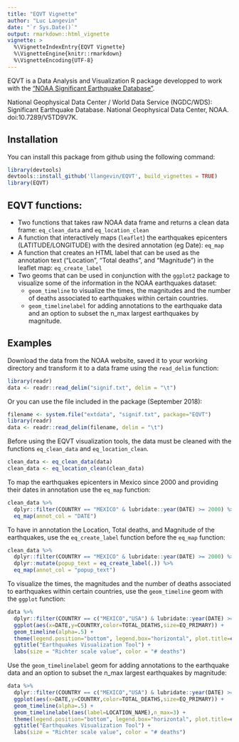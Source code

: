 ```yaml
---
title: "EQVT Vignette"
author: "Luc Langevin"
date: "`r Sys.Date()`"
output: rmarkdown::html_vignette
vignette: >
  %\VignetteIndexEntry{EQVT Vignette}
  %\VignetteEngine{knitr::rmarkdown}
  %\VignetteEncoding{UTF-8}
---
```


EQVT is a Data Analysis and Visualization R package developped to work with the ["NOAA Significant Earthquake Database"](https://www.ngdc.noaa.gov/nndc/struts/form?t=101650&s=1&d=1).

National Geophysical Data Center / World Data Service (NGDC/WDS): Significant Earthquake Database. National Geophysical Data Center, NOAA. doi:10.7289/V5TD9V7K.

## Installation

You can install this package from github using the following command:

```r
library(devtools)
devtools::install_github('llangevin/EQVT', build_vignettes = TRUE)
library(EQVT)
```

## EQVT functions:
  
* Two functions that takes raw NOAA data frame and returns a clean data frame: `eq_clean_data` and `eq_location_clean`
* A function that interactively maps (`leaflet`) the earthquakes epicenters (LATITUDE/LONGITUDE) with the desired annotation (eg Date): `eq_map`
* A function that creates an HTML label that can be used as the annotation text ("Location", "Total deaths", and "Magnitude") in the leaflet map: `eq_create_label`
* Two geoms that can be used in conjunction with the `ggplot2` package to visualize some of the information in the NOAA earthquakes dataset: 
     + `geom_timeline` to visualize the times, the magnitudes and the number of deaths associated to earthquakes within certain countries.
     + `geom_timelinelabel` for adding annotations to the earthquake data and an option to subset the n_max largest earthquakes by magnitude.
     
## Examples

Download the data from the NOAA website, saved it to your working directory and transform it to a data frame using the `read_delim` function:
  
```r
library(readr)
data <- readr::read_delim("signif.txt", delim = "\t")
```

Or you can use the file included in the package (September 2018):

```r
filename <- system.file("extdata", "signif.txt", package="EQVT")
library(readr)
data <- readr::read_delim(filename, delim = "\t")
```

Before using the EQVT visualization tools, the data must be cleaned with the functions `eq_clean_data` and `eq_location_clean`.

```r
clean_data <- eq_clean_data(data)
clean_data <- eq_location_clean(clean_data)
```

To map the earthquakes epicenters in Mexico since 2000 and providing their dates in annotation use the `eq_map` function:

```r
clean_data %>%
  dplyr::filter(COUNTRY == "MEXICO" & lubridate::year(DATE) >= 2000) %>%
  eq_map(annot_col = "DATE")
```

To have in annotation the Location, Total deaths, and Magnitude of the earthquakes, use the `eq_create_label` function before the `eq_map` function:

```r
clean_data %>%
  dplyr::filter(COUNTRY == "MEXICO" & lubridate::year(DATE) >= 2000) %>%
  dplyr::mutate(popup_text = eq_create_label(.)) %>%
  eq_map(annot_col = "popup_text")
```

To visualize the times, the magnitudes and the number of deaths associated to earthquakes within certain countries, use the `geom_timeline` geom with the `ggplot` function:

```r
data %>%
  dplyr::filter(COUNTRY == c("MEXICO","USA") & lubridate::year(DATE) >= 2010) %>%
  ggplot(aes(x=DATE,y=COUNTRY,color=TOTAL_DEATHS,size=EQ_PRIMARY)) +
  geom_timeline(alpha=.5) +
  theme(legend.position="bottom", legend.box="horizontal", plot.title=element_text(hjust=0.5)) +
  ggtitle("Earthquakes Visualization Tool") +
  labs(size = "Richter scale value", color = "# deaths")
```

Use the `geom_timelinelabel` geom for adding annotations to the earthquake data and an option to subset the n_max largest earthquakes by magnitude:

```r
data %>%
  dplyr::filter(COUNTRY == c("MEXICO","USA") & lubridate::year(DATE) >= 2010) %>%
  ggplot(aes(x=DATE,y=COUNTRY,color=TOTAL_DEATHS,size=EQ_PRIMARY)) +
  geom_timeline(alpha=.5) +
  geom_timelinelabel(aes(label=LOCATION_NAME),n_max=3) +
  theme(legend.position="bottom", legend.box="horizontal", plot.title=element_text(hjust=0.5)) +
  ggtitle("Earthquakes Visualization Tool") +
  labs(size = "Richter scale value", color = "# deaths")
```
